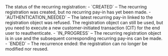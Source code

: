   
<ParamField body="Status" type="string">     
The status of the recurring registration:  
- `CREATED` – The recurring registration was created, but no recurring pay-in has yet been made.  
- `AUTHENTICATION_NEEDED` – The latest recurring pay-in linked to the registration object was refused. The registration object can still be used, but you need to execute a new customer-initiated transaction (CIT) for the end user to reauthenticate.  
- `IN_PROGRESS` – The recurring registration object is in use and the subsequent corresponding recurring pay-ins can be made.  
- `ENDED` – The recurrence ended: the registration can no longer be modified nor reused.  
</ParamField>